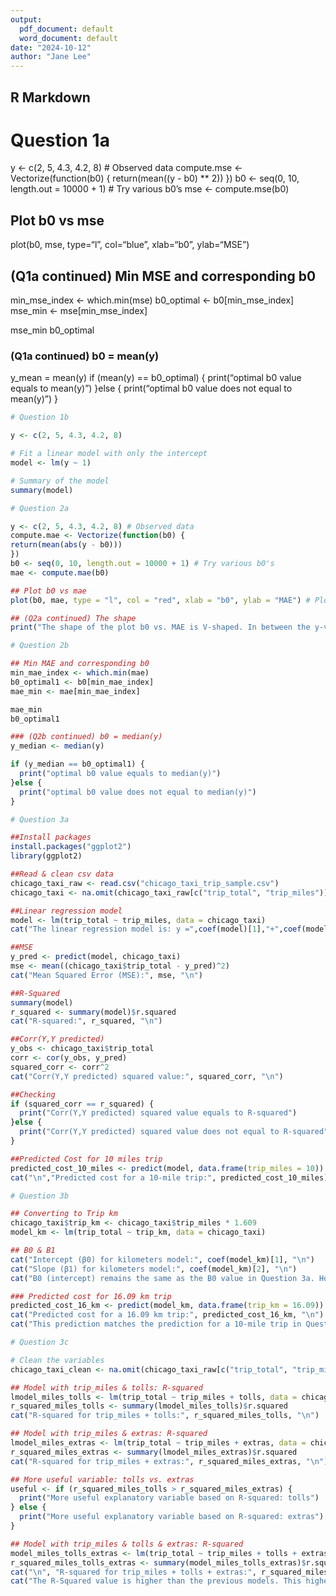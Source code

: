 ```yaml
---
output:
  pdf_document: default
  word_document: default
date: "2024-10-12"
author: "Jane Lee"
---
```



## R Markdown


# Question 1a
y <- c(2, 5, 4.3, 4.2, 8) # Observed data
compute.mse <- Vectorize(function(b0) {
  return(mean((y - b0) ** 2))
})
b0 <- seq(0, 10, length.out = 10000 + 1) # Try various b0's
mse <- compute.mse(b0)

## Plot b0 vs mse
plot(b0, mse, type="l", col="blue", xlab="b0", ylab="MSE")

## (Q1a continued) Min MSE and corresponding b0
min_mse_index <- which.min(mse)
b0_optimal <- b0[min_mse_index]
mse_min <- mse[min_mse_index]

mse_min
b0_optimal

### (Q1a continued) b0 = mean(y)
y_mean = mean(y)
if (mean(y) == b0_optimal) {
  print("optimal b0 value equals to mean(y)")
}else {
  print("optimal b0 value does not equal to mean(y)")
}


```r
# Question 1b

y <- c(2, 5, 4.3, 4.2, 8) 

# Fit a linear model with only the intercept
model <- lm(y ~ 1)

# Summary of the model
summary(model)

```

```r
# Question 2a

y <- c(2, 5, 4.3, 4.2, 8) # Observed data
compute.mae <- Vectorize(function(b0) {
return(mean(abs(y - b0)))
})
b0 <- seq(0, 10, length.out = 10000 + 1) # Try various b0's
mae <- compute.mae(b0)

## Plot b0 vs mae
plot(b0, mae, type = "l", col = "red", xlab = "b0", ylab = "MAE") # Plot b0 vs mae

## (Q2a continued) The shape
print("The shape of the plot b0 vs. MAE is V-shaped. In between the y-values, the MAE gradually increases linearly and there are sharp transitions at the data points.")

```


```r
# Question 2b

## Min MAE and corresponding b0
min_mae_index <- which.min(mae)
b0_optimal1 <- b0[min_mae_index]
mae_min <- mae[min_mae_index]

mae_min
b0_optimal1

### (Q2b continued) b0 = median(y)
y_median <- median(y)

if (y_median == b0_optimal1) {
  print("optimal b0 value equals to median(y)")
}else {
  print("optimal b0 value does not equal to median(y)")
}
```


```r
# Question 3a

##Install packages
install.packages("ggplot2")
library(ggplot2)

##Read & clean csv data
chicago_taxi_raw <- read.csv("chicago_taxi_trip_sample.csv")
chicago_taxi <- na.omit(chicago_taxi_raw[c("trip_total", "trip_miles")])

##Linear regression model
model <- lm(trip_total ~ trip_miles, data = chicago_taxi)
cat("The linear regression model is: y =",coef(model)[1],"+",coef(model)[2],"x", "\n")

##MSE
y_pred <- predict(model, chicago_taxi)
mse <- mean((chicago_taxi$trip_total - y_pred)^2)
cat("Mean Squared Error (MSE):", mse, "\n")

##R-Squared
summary(model)
r_squared <- summary(model)$r.squared
cat("R-squared:", r_squared, "\n")

##Corr(Y,Y predicted)
y_obs <- chicago_taxi$trip_total
corr <- cor(y_obs, y_pred)
squared_corr <- corr^2
cat("Corr(Y,Y predicted) squared value:", squared_corr, "\n")

##Checking
if (squared_corr == r_squared) {
  print("Corr(Y,Y predicted) squared value equals to R-squared")
}else {
  print("Corr(Y,Y predicted) squared value does not equal to R-squared")
}

##Predicted Cost for 10 miles trip
predicted_cost_10_miles <- predict(model, data.frame(trip_miles = 10))
cat("\n","Predicted cost for a 10-mile trip:", predicted_cost_10_miles)

```

```r
# Question 3b

## Converting to Trip km
chicago_taxi$trip_km <- chicago_taxi$trip_miles * 1.609
model_km <- lm(trip_total ~ trip_km, data = chicago_taxi)

## B0 & B1
cat("Intercept (β0) for kilometers model:", coef(model_km)[1], "\n")
cat("Slope (β1) for kilometers model:", coef(model_km)[2], "\n")
cat("B0 (intercept) remains the same as the B0 value in Question 3a. However, B1 (slope) gets scaled by the conversion factor (1.609),with the slope in km being smaller than the slope in miles.", "\n")

### Predicted cost for 16.09 km trip
predicted_cost_16_km <- predict(model_km, data.frame(trip_km = 16.09))
cat("Predicted cost for a 16.09 km trip:", predicted_cost_16_km, "\n")
cat("This prediction matches the prediction for a 10-mile trip in Question 3a because 16.09 km is 10 miles.")

```

```r
# Question 3c

# Clean the variables
chicago_taxi_clean <- na.omit(chicago_taxi_raw[c("trip_total", "trip_miles", "tolls", "extras")])

## Model with trip_miles & tolls: R-squared
lmodel_miles_tolls <- lm(trip_total ~ trip_miles + tolls, data = chicago_taxi_clean)
r_squared_miles_tolls <- summary(lmodel_miles_tolls)$r.squared
cat("R-squared for trip_miles + tolls:", r_squared_miles_tolls, "\n")

## Model with trip_miles & extras: R-squared
lmodel_miles_extras <- lm(trip_total ~ trip_miles + extras, data = chicago_taxi_clean)
r_squared_miles_extras <- summary(lmodel_miles_extras)$r.squared
cat("R-squared for trip_miles + extras:", r_squared_miles_extras, "\n")

## More useful variable: tolls vs. extras
useful <- if (r_squared_miles_tolls > r_squared_miles_extras) {
  print("More useful explanatory variable based on R-squared: tolls")
} else {
  print("More useful explanatory variable based on R-squared: extras")
}

## Model with trip_miles & tolls & extras: R-squared
model_miles_tolls_extras <- lm(trip_total ~ trip_miles + tolls + extras, data = chicago_taxi_clean)
r_squared_miles_tolls_extras <- summary(model_miles_tolls_extras)$r.squared
cat("\n", "R-squared for trip_miles + tolls + extras:", r_squared_miles_tolls_extras, "\n")
cat("The R-Squared value is higher than the previous models. This higher R-squared value suggests that adding tolls and extras, along with trip_miles, improves the model's ability to explain the variation in total trip cost.")

```
